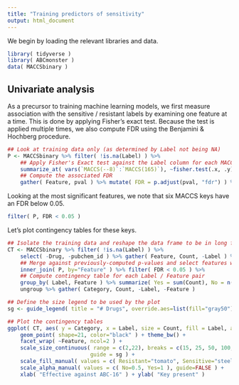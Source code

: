 ```yaml
---
title: "Training predictors of sensitivity"
output: html_document
---
```


We begin by loading the relevant libraries and data.

```r
library( tidyverse )
library( ABCmonster )
data( MACCSbinary )
```

## Univariate analysis

As a precursor to training machine learning models, we first measure
association with the sensitive / resistant labels by examining one
feature at a time. This is done by applying Fisher's exact
test. Because the test is applied multiple times, we also compute FDR
using the Benjamini & Hochberg procedure.

```r
## Look at training data only (as determined by Label not being NA)
P <- MACCSbinary %>% filter( !is.na(Label) ) %>%
    ## Apply Fisher's Exact test against the Label column for each MACCS feature
    summarize_at( vars(`MACCS(--8)`:`MACCS(165)`), ~fisher.test(.x, .y)$p.value, .$Label ) %>%
    ## Compute the associated FDR
    gather( Feature, pval ) %>% mutate( FDR = p.adjust(pval, "fdr") ) %>% arrange(FDR)
```

Looking at the most significant features, we note that six MACCS keys
have an FDR below 0.05.

```r
filter( P, FDR < 0.05 )
```

Let's plot contingency tables for these keys.

```r
## Isolate the training data and reshape the data frame to be in long format
CT <- MACCSbinary %>% filter( !is.na(Label) ) %>%
    select( -Drug, -pubchem_id ) %>% gather( Feature, Count, -Label ) %>%
    ## Merge against previously-computed p-values and select features with FDR < 0.05
    inner_join( P, by="Feature" ) %>% filter( FDR < 0.05 ) %>%
    ## Compute contingency table for each Label / Feature pair
    group_by( Label, Feature ) %>% summarize( Yes = sum(Count), No = n() - sum(Count) ) %>%
    ungroup %>% gather( Category, Count, -Label, -Feature )

## Define the size legend to be used by the plot
sg <- guide_legend( title = "# Drugs", override.aes=list(fill="gray50") )

## Plot the contingency tables
ggplot( CT, aes( y = Category, x = Label, size = Count, fill = Label, alpha = Category ) ) +
    geom_point( shape=21, color="black" ) + theme_bw() +
    facet_wrap( ~Feature, ncol=2 ) +
    scale_size_continuous( range = c(2,22), breaks = c(15, 25, 50, 100, 200 ),
                          guide = sg ) +
    scale_fill_manual( values = c( Resistant="tomato", Sensitive="steelblue" ), guide=FALSE ) +
    scale_alpha_manual( values = c( No=0.5, Yes=1 ), guide=FALSE ) +
    xlab( "Effective against ABC-16" ) + ylab( "Key present" )
```
